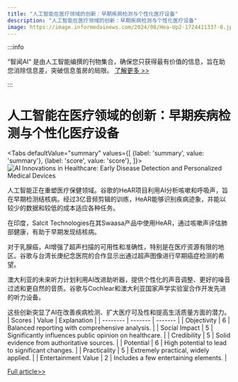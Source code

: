 ```yaml
---
title: "人工智能在医疗领域的创新：早期疾病检测与个性化医疗设备"
description: "人工智能在医疗领域的创新：早期疾病检测与个性化医疗设备"
image: https://image.informedainews.com/2024/08/Hea-Up2-1724411337-0.jpg
---
```



:::info

“智闻AI“ 是由人工智能编撰的刊物集合，确保您只获得最有价值的信息，旨在助您消除信息差，突破信息茧房的局限。  [了解更多 >>](/)

:::

# 人工智能在医疗领域的创新：早期疾病检测与个性化医疗设备


<Tabs
	defaultValue="summary"
	values={[
	{label: 'summary', value: 'summary'},
	{label: 'score', value: 'score'},
]}>
<TabItem value="summary">
<img
  src="https://image.informedainews.com/2024/08/Hea-Up2-1724411337-0.jpg"
  alt="AI Innovations in Healthcare: Early Disease Detection and Personalized Medical Devices"
/>



人工智能正在重塑医疗保健领域。谷歌的HeAR项目利用AI分析咳嗽和呼吸声，旨在早期检测结核病。经过3亿音频剪辑的训练，HeAR能够识别疾病迹象，并能以较少的数据和较低的成本适应各种任务。

在印度，Salcit Technologies在其Swaasa产品中使用HeAR，通过咳嗽声评估肺部健康，有助于早期发现结核病。

对于乳腺癌，AI增强了超声扫描的可用性和准确性，特别是在医疗资源有限的地区。谷歌与台湾长庚纪念医院的合作显示出通过超声图像进行早期癌症检测的希望。

澳大利亚的未来听力计划利用AI改进助听器，提供个性化的声音调整、更好的噪音过滤和更自然的音质。谷歌与Cochlear和澳大利亚国家声学实验室合作开发先进的听力设备。

这些创新突显了AI在改善疾病检测、扩大医疗可及性和提高生活质量方面的潜力。
</TabItem>
<TabItem value="score">
	| Scores     | Value   | Explanation |
	| -------- | ------- | ------- |
	| Objectivity  | 6    | Balanced reporting with comprehensive analysis.    |
	| Social Impact | 5     | Significantly influences public opinion on healthcare.    |
	| Credibility    | 5    | Solid evidence from authoritative sources.    |
	| Potential    | 6    | High potential to lead to significant changes.    |
	| Practicality    | 5    | Extremely practical, widely applied.    |
	| Entertainment Value    | 2    | Includes a few entertaining elements.    |
</TabItem>
</Tabs>

[Full article>>](https://www.mittrchina.com/news/detail/13693)
